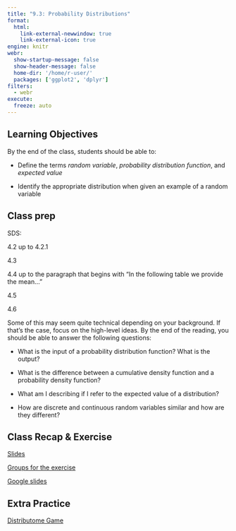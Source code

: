 ```yaml
---
title: "9.3: Probability Distributions"
format: 
  html:
    link-external-newwindow: true
    link-external-icon: true
engine: knitr
webr: 
  show-startup-message: false
  show-header-message: false
  home-dir: '/home/r-user/'
  packages: ['ggplot2', 'dplyr']
filters:
  - webr
execute:
  freeze: auto
---
```


## Learning Objectives

By the end of the class, students should be able to:

-   Define the terms *random variable*, *probability distribution function*, and *expected value*

-   Identify the appropriate distribution when given an example of a random variable

## Class prep

SDS:

4.2 up to 4.2.1

4.3

4.4 up to the paragraph that begins with "In the following table we provide the mean..."

4.5

4.6

Some of this may seem quite technical depending on your background. If that's the case, focus on the high-level ideas. By the end of the reading, you should be able to answer the following questions:

-   What is the input of a probability distribution function? What is the output?

-   What is the difference between a cumulative density function and a probability density function?

-   What am I describing if I refer to the expected value of a distribution?

-   How are discrete and continuous random variables similar and how are they different?

## Class Recap & Exercise

[Slides](Distributions_slides-speaker.html)

[Groups for the exercise](https://docs.google.com/spreadsheets/d/16Eed60rRnipqaPwrCnzAiLTd66RNS5T9N3ohW0Fq4xY/edit?usp=sharing)

[Google slides](https://docs.google.com/presentation/d/13C32G2ci6cicOZlKZCKrUhF1UZKv8OWWvbCDm0Zkb10/edit?usp=sharing)

## Extra Practice

[Distributome Game](http://distributome.org/V3/DistributomeGame.html)
